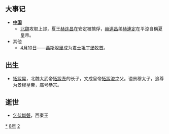 {{yearTOC|428|北魏'''[[始光|始光]]五年'''，'''[[神䴥|神䴥]]元年'''；北凉'''[[玄始|玄始]]十七年'''，'''[[承玄|承玄]]元年'''；北燕'''[[太平_(冯跋)|太平]]二十年'''；夏國'''[[承光_(赫连昌)|承光]]四年'''，'''[[胜光|胜光]]元年'''；西秦'''[[建弘|建弘]]九年'''，'''[[永弘|永弘]]元年'''；南朝宋'''[[元嘉_(南朝宋文帝)|元嘉]]五年'''}}

== 大事记 ==
*'''[[中国|中国]]'''
**[[北魏|北魏]]攻取上邽，夏王[[赫连昌|赫连昌]]在安定被擒俘，[[赫連昌|赫連昌]]弟[[赫連定|赫連定]]在平涼自稱夏皇帝。
*其他
**[[4月10日|4月10日]]——[[聶斯脫里|聶斯脫里]]成为[[君士坦丁堡牧首|君士坦丁堡牧首]]。

== 出生 ==
*[[拓跋晃|拓跋晃]]，北魏太武帝[[拓跋焘|拓跋焘]]的长子，文成皇帝[[拓跋浚|拓跋浚]]之父。谥景穆太子，追尊为景穆皇帝，庙号恭宗。

== 逝世 ==
{{Wikisource year mention}}
*[[乞伏熾磐|乞伏熾磐]]，西秦王

[[Category:428年|*]]
[[Category:420年代|8年]]
[[Category:5世纪各年|2]]